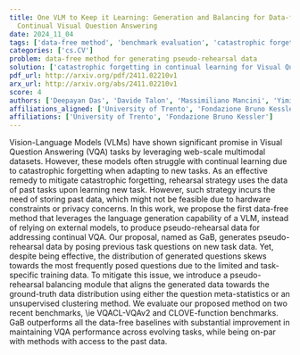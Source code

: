```yaml
---
title: One VLM to Keep it Learning: Generation and Balancing for Data-free
  Continual Visual Question Answering
date: 2024_11_04
tags: ['data-free method', 'benchmark evaluation', 'catastrophic forgetting', 'unsupervised clustering', 'question meta-statistics', 'pseudo-rehearsal data', 'Vision-Language Models', 'Visual Question Answering', 'rehearsal strategy', 'continual learning']
categories: ['cs.CV']
problem: data-free method for generating pseudo-rehearsal data
solution: ['catastrophic forgetting in continual learning for Visual Question Answering']
pdf_url: http://arxiv.org/pdf/2411.02210v1
arx_url: http://arxiv.org/abs/2411.02210v1
score: 4
authors: ['Deepayan Das', 'Davide Talon', 'Massimiliano Mancini', 'Yiming Wang', 'Elisa Ricci']
affiliations_aligned: ['University of Trento', 'Fondazione Bruno Kessler', 'University of Trento', 'Fondazione Bruno Kessler', 'University of Trento']
affiliations: ['University of Trento', 'Fondazione Bruno Kessler']
---
```



Vision-Language Models (VLMs) have shown significant promise in Visual
Question Answering (VQA) tasks by leveraging web-scale multimodal datasets.
However, these models often struggle with continual learning due to
catastrophic forgetting when adapting to new tasks. As an effective remedy to
mitigate catastrophic forgetting, rehearsal strategy uses the data of past
tasks upon learning new task. However, such strategy incurs the need of storing
past data, which might not be feasible due to hardware constraints or privacy
concerns. In this work, we propose the first data-free method that leverages
the language generation capability of a VLM, instead of relying on external
models, to produce pseudo-rehearsal data for addressing continual VQA. Our
proposal, named as GaB, generates pseudo-rehearsal data by posing previous task
questions on new task data. Yet, despite being effective, the distribution of
generated questions skews towards the most frequently posed questions due to
the limited and task-specific training data. To mitigate this issue, we
introduce a pseudo-rehearsal balancing module that aligns the generated data
towards the ground-truth data distribution using either the question
meta-statistics or an unsupervised clustering method. We evaluate our proposed
method on two recent benchmarks, \ie VQACL-VQAv2 and CLOVE-function benchmarks.
GaB outperforms all the data-free baselines with substantial improvement in
maintaining VQA performance across evolving tasks, while being on-par with
methods with access to the past data.